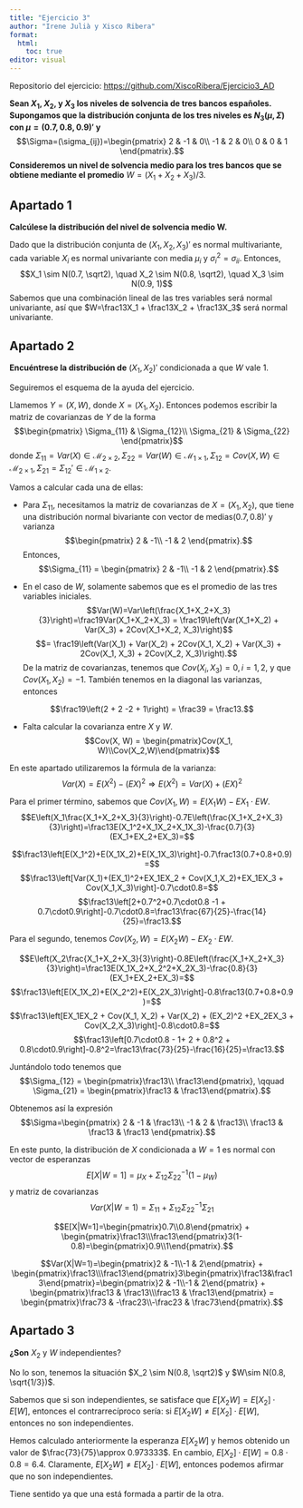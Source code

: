 ```yaml
---
title: "Ejercicio 3"
author: "Irene Julià y Xisco Ribera"
format:
  html:
    toc: true
editor: visual
---
```


Repositorio del ejercicio: [https://github.com/XiscoRibera/Ejercicio3_AD](https://github.com/XiscoRibera/Ejercicio3_AD)


**Sean $X_1$, $X_2$, y $X_3$ los niveles de solvencia de tres bancos españoles. Supongamos que la distribución conjunta de los tres niveles es $N_3(\mu, \Sigma)$ con $\mu=(0.7, 0.8, 0.9)'$ y** $$\Sigma=(\sigma_{ij})=\begin{pmatrix}
2 & -1 & 0\\
-1 & 2 & 0\\
0 & 0 & 1
\end{pmatrix}.$$ **Consideremos un nivel de solvencia medio para los tres bancos que se obtiene mediante el promedio** $W=(X_1 + X_2 + X_3)/3$.

## Apartado 1

**Calcúlese la distribución del nivel de solvencia medio W.**

Dado que la distribución conjunta de $(X_1, X_2, X_3)'$ es normal multivariante, cada variable $X_i$ es normal univariante con media $\mu_i$ y $\sigma_i^2=\sigma_{ii}$. Entonces, $$X_1 \sim N(0.7, \sqrt2), \quad X_2 \sim N(0.8, \sqrt2), \quad X_3 \sim N(0.9, 1)$$ Sabemos que una combinación lineal de las tres variables será normal univariante, así que $W=\frac13X_1 + \frac13X_2 + \frac13X_3$ será normal univariante.

## Apartado 2

**Encuéntrese la distribución de** $(X_1, X_2)'$ condicionada a que $W$ vale 1.

Seguiremos el esquema de la ayuda del ejercicio.

Llamemos $Y=(X, W)$, donde $X=(X_1, X_2)$. Entonces podemos escribir la matriz de covarianzas de $Y$ de la forma $$\begin{pmatrix}
\Sigma_{11} & \Sigma_{12}\\
\Sigma_{21} & \Sigma_{22}
\end{pmatrix}$$ donde $\Sigma_{11} = Var(X) \in \mathcal{M}_{2\times2}, \Sigma_{22}=Var(W)\in \mathcal{M}_{1\times1}, \Sigma_{12}=Cov(X, W) \in \mathcal{M}_{2\times1}, \Sigma_{21}=\Sigma_{12}'\in \mathcal{M}_{1\times2}$.

Vamos a calcular cada una de ellas:

-   Para $\Sigma_{11}$, necesitamos la matriz de covarianzas de $X=(X_1, X_2)$, que tiene una distribución normal bivariante con vector de medias$(0.7, 0.8)'$ y varianza $$\begin{pmatrix}
    2 & -1\\
    -1 & 2
    \end{pmatrix}.$$ Entonces, $$\Sigma_{11} = \begin{pmatrix}
    2 & -1\\
    -1 & 2
    \end{pmatrix}.$$

-   En el caso de $W$, solamente sabemos que es el promedio de las tres variables iniciales. $$Var(W)=Var\left(\frac{X_1+X_2+X_3}{3}\right)=\frac19Var(X_1+X_2+X_3) = \frac19\left(Var(X_1+X_2) + Var(X_3) + 2Cov(X_1+X_2, X_3)\right)$$ $$= \frac19\left(Var(X_1) + Var(X_2) + 2Cov(X_1, X_2) + Var(X_3) + 2Cov(X_1, X_3) + 2Cov(X_2, X_3)\right).$$ De la matriz de covarianzas, tenemos que $Cov(X_i, X_3) = 0, i=1,2$, y que $Cov(X_1, X_2) = -1$. También tenemos en la diagonal las varianzas, entonces

$$\frac19\left(2 + 2 -2 + 1\right) = \frac39 = \frac13.$$

-   Falta calcular la covarianza entre $X$ y $W$. $$Cov(X, W) = \begin{pmatrix}Cov(X_1, W)\\Cov(X_2,W)\end{pmatrix}$$

En este apartado utilizaremos la fórmula de la varianza: $$Var(X)=E(X^2)-(EX)^2 \Longrightarrow E(X^2)=Var(X)+(EX)^2$$

Para el primer término, sabemos que $Cov(X_1, W) = E(X_1W) - EX_1 \cdot EW$. $$E\left(X_1\frac{X_1+X_2+X_3}{3}\right)-0.7E\left(\frac{X_1+X_2+X_3}{3}\right)=\frac13E(X_1^2+X_1X_2+X_1X_3)-\frac{0.7}{3}(EX_1+EX_2+EX_3)=$$

$$\frac13\left[E(X_1^2)+E(X_1X_2)+E(X_1X_3)\right]-0.7\frac13(0.7+0.8+0.9)=$$ $$\frac13\left[Var(X_1)+(EX_1)^2+EX_1EX_2 + Cov(X_1,X_2)+EX_1EX_3 + Cov(X_1,X_3)\right]-0.7\cdot0.8=$$ $$\frac13\left[2+0.7^2+0.7\cdot0.8 -1 + 0.7\cdot0.9\right]-0.7\cdot0.8=\frac13\frac{67}{25}-\frac{14}{25}=\frac13.$$

Para el segundo, tenemos $Cov(X_2, W) = E(X_2W) - EX_2 \cdot EW$.

$$E\left(X_2\frac{X_1+X_2+X_3}{3}\right)-0.8E\left(\frac{X_1+X_2+X_3}{3}\right)=\frac13E(X_1X_2+X_2^2+X_2X_3)-\frac{0.8}{3}(EX_1+EX_2+EX_3)=$$ $$\frac13\left[E(X_1X_2)+E(X_2^2)+E(X_2X_3)\right]-0.8\frac13(0.7+0.8+0.9)=$$ $$\frac13\left[EX_1EX_2 + Cov(X_1, X_2) + Var(X_2) + (EX_2)^2 +EX_2EX_3 + Cov(X_2,X_3)\right]-0.8\cdot0.8=$$ $$\frac13\left[0.7\cdot0.8 - 1+ 2 + 0.8^2 + 0.8\cdot0.9\right]-0.8^2=\frac13\frac{73}{25}-\frac{16}{25}=\frac13.$$

Juntándolo todo tenemos que $$\Sigma_{12} = \begin{pmatrix}\frac13\\ \frac13\end{pmatrix}, \qquad \Sigma_{21} = \begin{pmatrix}\frac13 & \frac13\end{pmatrix}.$$

Obtenemos así la expresión $$\Sigma=\begin{pmatrix}
2 & -1 & \frac13\\
-1 & 2 & \frac13\\
\frac13 & \frac13 & \frac13
\end{pmatrix}.$$

En este punto, la distribución de $X$ condicionada a $W=1$ es normal con vector de esperanzas $$E[X|W=1]=\mu_X + \Sigma_{12}\Sigma_{22}^{-1}(1-\mu_W)$$ y matriz de covarianzas $$Var(X|W=1)=\Sigma_{11} + \Sigma_{12}\Sigma_{22}^{-1}\Sigma_{21}$$

$$E[X|W=1]=\begin{pmatrix}0.7\\0.8\end{pmatrix} + \begin{pmatrix}\frac13\\\frac13\end{pmatrix}3(1-0.8)=\begin{pmatrix}0.9\\1\end{pmatrix}.$$

$$Var(X|W=1)=\begin{pmatrix}2 & -1\\-1 & 2\end{pmatrix} + \begin{pmatrix}\frac13\\\frac13\end{pmatrix}3\begin{pmatrix}\frac13&\frac13\end{pmatrix}=\begin{pmatrix}2 & -1\\-1 & 2\end{pmatrix} + \begin{pmatrix}\frac13 & \frac13\\\frac13 & \frac13\end{pmatrix} = \begin{pmatrix}\frac73 & -\frac23\\-\frac23 & \frac73\end{pmatrix}.$$

## Apartado 3

**¿Son** $X_2$ y $W$ independientes?

No lo son, tenemos la situación $X_2 \sim N(0.8, \sqrt2)$ y $W\sim N(0.8, \sqrt{1/3})$.

Sabemos que si son independientes, se satisface que $E[X_2W] = E[X_2]\cdot E[W]$, entonces el contrarrecíproco sería: si $E[X_2W] \ne E[X_2]\cdot E[W]$, entonces no son independientes.

Hemos calculado anteriormente la esperanza $E[X_2W]$ y hemos obtenido un valor de $\frac{73}{75}\approx 0.973333$. En cambio, $E[X_2]\cdot E[W] = 0.8\cdot0.8=6.4$. Claramente, $E[X_2W] \ne E[X_2]\cdot E[W]$, entonces podemos afirmar que no son independientes.

Tiene sentido ya que una está formada a partir de la otra.
